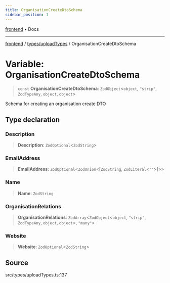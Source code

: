 ```yaml
---
title: OrganisationCreateDtoSchema
sidebar_position: 1
---
```


[frontend](../../..) • Docs

***

[frontend](../../..) / [types/uploadTypes](..) / OrganisationCreateDtoSchema

# Variable: OrganisationCreateDtoSchema

> `const` **OrganisationCreateDtoSchema**: `ZodObject`\<`object`, `"strip"`, `ZodTypeAny`, `object`, `object`\>

Schema for creating an organisation create DTO

## Type declaration

### Description

> **Description**: `ZodOptional`\<`ZodString`\>

### EmailAddress

> **EmailAddress**: `ZodOptional`\<`ZodUnion`\<[`ZodString`, `ZodLiteral`\<`""`\>]\>\>

### Name

> **Name**: `ZodString`

### OrganisationRelations

> **OrganisationRelations**: `ZodArray`\<`ZodObject`\<`object`, `"strip"`, `ZodTypeAny`, `object`, `object`\>, `"many"`\>

### Website

> **Website**: `ZodOptional`\<`ZodString`\>

## Source

src/types/uploadTypes.ts:137
